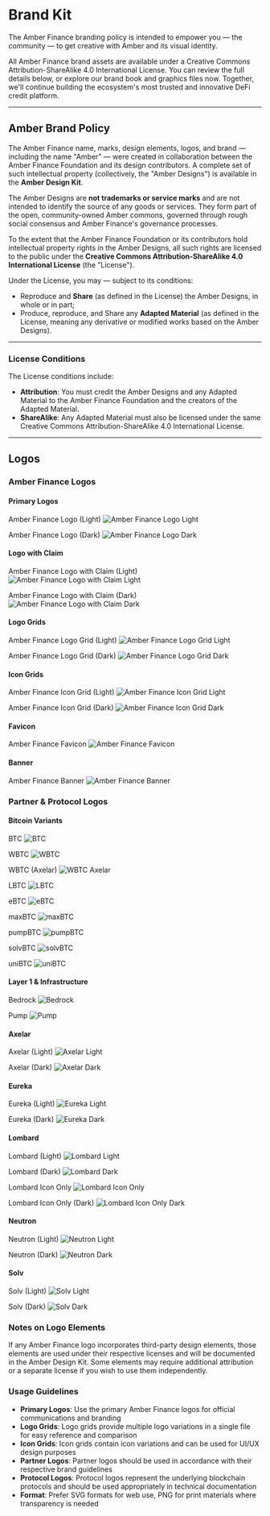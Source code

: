 # Brand Kit

The Amber Finance branding policy is intended to empower you — the community — to get creative with Amber and its visual identity.

All Amber Finance brand assets are available under a Creative Commons Attribution-ShareAlike 4.0 International License. You can review the full details below, or explore our brand book and graphics files now. Together, we'll continue building the ecosystem's most trusted and innovative DeFi credit platform.

---

## Amber Brand Policy

The Amber Finance name, marks, design elements, logos, and brand — including the name "Amber" — were created in collaboration between the Amber Finance Foundation and its design contributors.
A complete set of such intellectual property (collectively, the "Amber Designs") is available in the **Amber Design Kit**.

The Amber Designs are **not trademarks or service marks** and are not intended to identify the source of any goods or services. They form part of the open, community-owned Amber commons, governed through rough social consensus and Amber Finance's governance processes.

To the extent that the Amber Finance Foundation or its contributors hold intellectual property rights in the Amber Designs, all such rights are licensed to the public under the **Creative Commons Attribution-ShareAlike 4.0 International License** (the "License").

Under the License, you may — subject to its conditions:

- Reproduce and **Share** (as defined in the License) the Amber Designs, in whole or in part;
- Produce, reproduce, and Share any **Adapted Material** (as defined in the License, meaning any derivative or modified works based on the Amber Designs).

---

### License Conditions

The License conditions include:

* **Attribution**: You must credit the Amber Designs and any Adapted Material to the Amber Finance Foundation and the creators of the Adapted Material.
* **ShareAlike**: Any Adapted Material must also be licensed under the same Creative Commons Attribution-ShareAlike 4.0 International License.

---

## Logos

### Amber Finance Logos

#### Primary Logos
Amber Finance Logo (Light) ![Amber Finance Logo Light](/logo/logo-light.svg)

Amber Finance Logo (Dark) ![Amber Finance Logo Dark](/logo/logo-dark.svg)

#### Logo with Claim
Amber Finance Logo with Claim (Light) ![Amber Finance Logo with Claim Light](/logo/logo-claim-light.svg)

Amber Finance Logo with Claim (Dark) ![Amber Finance Logo with Claim Dark](/logo/logo-claim-dark.svg)

#### Logo Grids
Amber Finance Logo Grid (Light) ![Amber Finance Logo Grid Light](/logo/logo-grid-light.svg)

Amber Finance Logo Grid (Dark) ![Amber Finance Logo Grid Dark](/logo/logo-grid-dark.svg)

#### Icon Grids
Amber Finance Icon Grid (Light) ![Amber Finance Icon Grid Light](/logo/icon-grid-light.svg)

Amber Finance Icon Grid (Dark) ![Amber Finance Icon Grid Dark](/logo/icon-grid-dark.svg)

#### Favicon
Amber Finance Favicon ![Amber Finance Favicon](/logo/favicon.svg)

#### Banner
Amber Finance Banner ![Amber Finance Banner](/banner.png)

### Partner & Protocol Logos

#### Bitcoin Variants
BTC ![BTC](/images/BTC.svg)

WBTC ![WBTC](/images/WBTC.svg)

WBTC (Axelar) ![WBTC Axelar](/images/WBTC.axl.svg)

LBTC ![LBTC](/images/LBTC.svg)

eBTC ![eBTC](/images/eBTC.png)

maxBTC ![maxBTC](/images/maxBTC.png)

pumpBTC ![pumpBTC](/images/pumpBTC.svg)

solvBTC ![solvBTC](/images/solvBTC.svg)

uniBTC ![uniBTC](/images/uniBTC.svg)

#### Layer 1 & Infrastructure
Bedrock ![Bedrock](/images/bedrock.svg)

Pump ![Pump](/images/pump.svg)

#### Axelar
Axelar (Light) ![Axelar Light](/images/axelar/axelarLight.svg)

Axelar (Dark) ![Axelar Dark](/images/axelar/axelarDark.svg)

#### Eureka
Eureka (Light) ![Eureka Light](/images/eureka/eurekaLight.svg)

Eureka (Dark) ![Eureka Dark](/images/eureka/eurekaDark.svg)

#### Lombard
Lombard (Light) ![Lombard Light](/images/lombard/lombardLight.svg)

Lombard (Dark) ![Lombard Dark](/images/lombard/lombardDark.svg)

Lombard Icon Only ![Lombard Icon Only](/images/lombard/lombardIconOnly.svg)

Lombard Icon Only (Dark) ![Lombard Icon Only Dark](/images/lombard/lombardIconOnlyDark.svg)

#### Neutron
Neutron (Light) ![Neutron Light](/images/neutron/neutron-light.svg)

Neutron (Dark) ![Neutron Dark](/images/neutron/neutron-dark.svg)

#### Solv
Solv (Light) ![Solv Light](/images/solv/solvLight.png)

Solv (Dark) ![Solv Dark](/images/solv/solvDark.png)

### Notes on Logo Elements

If any Amber Finance logo incorporates third-party design elements, those elements are used under their respective licenses and will be documented in the Amber Design Kit. Some elements may require additional attribution or a separate license if you wish to use them independently.

### Usage Guidelines

- **Primary Logos**: Use the primary Amber Finance logos for official communications and branding
- **Logo Grids**: Logo grids provide multiple logo variations in a single file for easy reference and comparison
- **Icon Grids**: Icon grids contain icon variations and can be used for UI/UX design purposes
- **Partner Logos**: Partner logos should be used in accordance with their respective brand guidelines
- **Protocol Logos**: Protocol logos represent the underlying blockchain protocols and should be used appropriately in technical documentation
- **Format**: Prefer SVG formats for web use, PNG for print materials where transparency is needed

